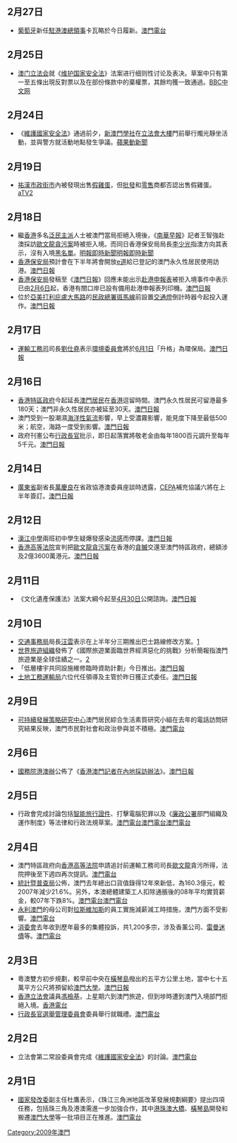 ==2月27日==
*[[葡萄牙|葡萄牙]]新任[[葡萄牙駐港澳總領事館|駐港澳總領事]]卡瓦略於今日履新。[http://www.tdm.com.mo/c_radio/news/index.php?id=96335 澳門電台]{{Wayback|url=http://www.tdm.com.mo/c_radio/news/index.php?id=96335 |date=20160305064724 }}

==2月25日==
*[[澳门立法会|澳门立法会]]就《[[维护国家安全法|维护国家安全法]]》法案进行细则性讨论及表决。草案中只有第一至五條出現反對票以及在部份條款中的棄權票，其餘均獲一致通過。[http://news.bbc.co.uk/chinese/simp/hi/newsid_7900000/newsid_7909800/7909813.stm BBC中文网]{{Wayback|url=http://news.bbc.co.uk/chinese/simp/hi/newsid_7900000/newsid_7909800/7909813.stm |date=20190603170153 }}

==2月24日==
*《[[維護國家安全法|維護國家安全法]]》通過前夕，[[新澳門學社|新澳門學社]]在[[立法會大樓|立法會大樓]]門前舉行燭光靜坐活動，並與警方就活動地點發生爭議。[http://www.appleactionews.com/site/art_main.php?&iss_id=20090224&sec_id=6996647&art_id=12349173&dis_type=text 蘋果動新聞]{{dead link|date=2018年5月 |bot=InternetArchiveBot |fix-attempted=yes }}

==2月19日==
* [[祐漢市政街市|祐漢市政街市]]內被發現出售[[假雞蛋|假雞蛋]]，但[[批發|批發]]和[[零售|零售]]商都否認出售假雞蛋。[https://web.archive.org/web/20090223063503/http://www.hkatvnews.com/v3/share_out/_content/2009/02/19/atvnews_126435.html aTV2]

==2月18日==
* 繼[[香港|香港]]多名[[泛民主派|泛民主派]]人士被澳門當局拒絕入境後，《[[南華早報|南華早報]]》記者王智強赴澳採訪[[歐文龍貪污案|歐文龍貪污案]]時被拒入境。而同日香港保安局局長[[李少光|李少光]]指澳方向其表示，沒有入境[[黑名單|黑名單]]。[https://web.archive.org/web/20090221143246/http://www.mpinews.com/htm/INews/20090218/gb32154c.htm 明報即時新聞][http://www.mpinews.com/htm/INews/20090218/gb31522a.htm 明報即時新聞] {{Wayback|url=http://www.mpinews.com/htm/INews/20090218/gb31522a.htm |date=20190909053950 }}
* [[香港|香港]][[保安局_(香港)|保安局]]預計會在下半年將會開放[[e道|e道]]給已登記的澳門永久性居民使用訪港。[https://web.archive.org/web/20090220215320/http://www.macaodaily.com/html/2009-02/18/content_285745.htm 澳門日報]
* [[香港|香港]][[保安局_(香港)|保安局]]發稿至《[[澳門日報|澳門日報]]》回應未能出示[[赴港申報表|赴港申報表]]被拒入境事件中表示已由[[2月6日|2月6日]]起，香港有關口岸已設有備用赴港申報表列印機。[https://web.archive.org/web/20090220215320/http://www.macaodaily.com/html/2009-02/18/content_285745.htm 澳門日報]
* 位於[[亞美打利庇盧大馬路|亞美打利庇盧大馬路]]的[[民政總署|民政總署]][[斑馬線|斑馬線]]前設置[[交通燈|交通燈]]倒計時器今起投入運作。[https://web.archive.org/web/20090221110146/http://www.macaodaily.com/html/2009-02/18/content_285726.htm 澳門日報]

==2月17日==
* [[運輸工務司|運輸工務司]]司長[[劉仕堯|劉仕堯]]表示[[環境委員會|環境委員會]]將於[[6月1日|6月1日]]「升格」為環保局。[https://web.archive.org/web/20090221135504/http://www.macaodaily.com/html/2009-02/18/content_285730.htm 澳門日報]

==2月16日==
* [[香港特區政府|香港特區政府]]今起延長[[澳門居民|澳門居民]]在[[香港|香港]]逗留時間。澳門永久性居民可留港最多180天；澳門非永久性居民亦被延至30天。[https://web.archive.org/web/20090217180814/http://macaodaily.com/html/2009-02/14/content_284128.htm 澳門日報]
* 澳門受到一股潮濕[[海洋性氣流|海洋性氣流]]影響，早上受濃霧影響，能見度下降至最低500米；航空，海路一度受到影響。[https://web.archive.org/web/20090219134431/http://macaodaily.com/html/2009-02/16/content_284851.htm 澳門日報]
* 政府刊憲公布[[行政長官|行政長官]]批示，即日起落實將敬老金由每年1800百元調升至每年5千元。[https://web.archive.org/web/20090220183910/http://www.macaodaily.com/html/2009-02/17/content_285364.htm 澳門日報]

==2月14日==
* [[廣東省|廣東省]]副省長[[萬慶良|萬慶良]]在省政協港澳委員座談時透露，[[CEPA|CEPA]]補充協議六將在上半年簽訂。[https://web.archive.org/web/20090218225137/http://macaodaily.com/html/2009-02/15/content_284546.htm 澳門日報]

==2月12日==
* [[濠江中學|濠江中學]]兩班初中學生疑爆發感染[[流感|流感]]而停課。[https://web.archive.org/web/20090215134309/http://macaodaily.com/html/2009-02/13/content_283793.htm 澳門日報]
* [[香港|香港]][[高等法院|高等法院]]宣判把[[歐文龍貪污案|歐文龍貪污案]]在香港的[[貪贓|貪贓]]交還至澳門特區政府，總額涉及2億3600萬港元。[https://web.archive.org/web/20090215161548/http://macaodaily.com/html/2009-02/13/content_283695.htm 澳門日報]

==2月11日==
* 《文化遺產保護法》法案大綱今起至[[4月30日|4月30日]]公開諮詢。[https://web.archive.org/web/20090214171001/http://macaodaily.com/html/2009-02/11/content_282845.htm 澳門日報]

==2月10日==
* [[交通事務局|交通事務局]]局長[[汪雲|汪雲]]表示在上半年分三期推出巴士路線修改方案。[https://web.archive.org/web/20090213135959/http://macaodaily.com/html/2009-02/11/content_282843.htm]
* [[世界旅遊組織|世界旅遊組織]]發佈了《國際旅遊業面臨世界經濟惡化的挑戰》分析簡報指澳門旅遊業是全球佳績之一。[https://web.archive.org/web/20090213131922/http://macaodaily.com/html/2009-02/11/content_282840.htm]
* 「低層樓宇共同設施維修臨時資助計劃」今日推出。[https://web.archive.org/web/20090213123950/http://macaodaily.com/html/2009-02/10/content_282434.htm 澳門日報]
* [[土地工務運輸局|土地工務運輸局]]六位代任領導及主管於昨日獲正式委任。[https://web.archive.org/web/20090214215228/http://macaodaily.com/html/2009-02/12/content_283205.htm 澳門日報]

==2月9日==
*[[可持續發展策略研究中心|可持續發展策略研究中心]]澳門居民綜合生活素質研究小組在去年的電話訪問研究結果反映，澳門市民對社會和政治參與並不積極。[http://www.tdm.com.mo/c_radio/news/index.php?id=95693&type=本地&start=0 澳門電台]{{Wayback|url=http://www.tdm.com.mo/c_radio/news/index.php?id=95693&type=%E6%9C%AC%E5%9C%B0&start=0 |date=20190822013640 }}

==2月6日==
*[[國務院港澳辦|國務院港澳辦]]公佈了《[[香港澳門記者在內地採訪辦法|香港澳門記者在內地採訪辦法]]》。[https://web.archive.org/web/20090210110936/http://macaodaily.com/html/2009-02/07/content_281418.htm 澳門日報]

==2月5日==
*行政會完成討論包括[[澳門特別行政區護照|智能旅行證件]]、打擊電腦犯罪以及《[[澳門廉政公署|廉政公署]]部門組織及運作制度》等法律和行政法規草案。[http://www.tdm.com.mo/c_radio/news/index.php?id=95537&type=%E6%9C%AC%E5%9C%B0&start=30 澳門電台]{{Wayback|url=http://www.tdm.com.mo/c_radio/news/index.php?id=95537&type=%E6%9C%AC%E5%9C%B0&start=30 |date=20160305010045 }}[http://www.tdm.com.mo/c_radio/news/index.php?id=95539&type=%E6%9C%AC%E5%9C%B0&start=30 澳門電台]{{Wayback|url=http://www.tdm.com.mo/c_radio/news/index.php?id=95539&type=%E6%9C%AC%E5%9C%B0&start=30 |date=20160305005030 }}[http://www.tdm.com.mo/c_radio/news/index.php?id=95543&type=%E6%9C%AC%E5%9C%B0&start=20 澳門電台]{{Wayback|url=http://www.tdm.com.mo/c_radio/news/index.php?id=95543&type=%E6%9C%AC%E5%9C%B0&start=20 |date=20160305064827 }}
==2月4日==
*澳門特區政府向[[香港高等法院|香港高等法院]]申請追討前運輸工務司司長[[歐文龍|歐文龍]]貪污所得，法院押後至下週四再次提訊。[http://www.tdm.com.mo/c_radio/news/index.php?id=95514&type=%E6%9C%AC%E5%9C%B0&start=40 澳門電台]{{Wayback|url=http://www.tdm.com.mo/c_radio/news/index.php?id=95514&type=%E6%9C%AC%E5%9C%B0&start=40 |date=20160305064354 }}
*[[統計暨普查局|統計暨普查局]]公佈，澳門去年總出口貨值錄得12年來新低，為160.3億元，較2007年減少21.6%。另外，本澳總體建築工人扣除通脹後的08年平均實質薪金，較07年下跌8%。[http://www.tdm.com.mo/c_radio/news/index.php?id=95508&type=%E6%9C%AC%E5%9C%B0&start=40 澳門電台]{{Wayback|url=http://www.tdm.com.mo/c_radio/news/index.php?id=95508&type=%E6%9C%AC%E5%9C%B0&start=40 |date=20160305064334 }}[http://www.tdm.com.mo/c_radio/news/index.php?id=95507&type=%E6%9C%AC%E5%9C%B0&start=40 澳門電台]{{Wayback|url=http://www.tdm.com.mo/c_radio/news/index.php?id=95507&type=%E6%9C%AC%E5%9C%B0&start=40 |date=20160305073730 }}
*[[永利澳門|永利澳門]]的母公司對[[拉斯維加斯|拉斯維加斯]]的員工實施減薪減工時措施，澳門方面不受影響。[http://www.tdm.com.mo/c_radio/news/index.php?id=95502&type=%E6%9C%AC%E5%9C%B0&start=50 澳門電台]{{Wayback|url=http://www.tdm.com.mo/c_radio/news/index.php?id=95502&type=%E6%9C%AC%E5%9C%B0&start=50 |date=20160305064220 }}
*[[消費者委員會_(澳門)|消委會]]去年收到歷年最多的集體投訴，共1,200多宗，涉及香薰公司、[[雷曼迷債|雷曼迷債]]等。[http://www.tdm.com.mo/c_radio/news/index.php?id=95504&type=%E6%9C%AC%E5%9C%B0&start=50 澳門電台]{{Wayback|url=http://www.tdm.com.mo/c_radio/news/index.php?id=95504&type=%E6%9C%AC%E5%9C%B0&start=50 |date=20160305070230 }}

==2月3日==
*粵澳雙方初步規劃，較早前中央在[[橫琴島|橫琴島]]撥出的五平方公里土地，當中七十五萬平方公尺將預留給[[澳門大學|澳門大學]]。[https://web.archive.org/web/20090205075945/http://macaodaily.com/html/2009-02/03/content_279842.htm 澳門日報]
*[[香港立法會|香港立法會]]議員[[馮檢基|馮檢基]]，上星期六到澳門旅遊，但到埗時遭到澳門入境部門拒絕入境。[http://www.rthk.org.hk/rthk/news/expressnews/20090203/news_20090203_55_556889.htm 香港電台]
*[[第三屆澳門特別行政區行政長官選舉|行政長官選舉管理委員會]]委員舉行就職禮。[http://www.tdm.com.mo/c_radio/news/index.php?start=60&type=%E6%9C%AC%E5%9C%B0 澳門電台]{{Wayback|url=http://www.tdm.com.mo/c_radio/news/index.php?start=60&type=%E6%9C%AC%E5%9C%B0 |date=20101223234129 }}
==2月2日==
*立法會第二常設委員會完成《[[維護國家安全法|維護國家安全法]]》的討論。[http://www.tdm.com.mo/c_radio/news/index.php?id=95454&type=%E6%9C%AC%E5%9C%B0&start=70 澳門電台]{{Wayback|url=http://www.tdm.com.mo/c_radio/news/index.php?id=95454&type=%E6%9C%AC%E5%9C%B0&start=70 |date=20160305005704 }}
==2月1日==
*[[國家發改委|國家發改委]]副主任杜鷹表示，《珠江三角洲地區改革發展規劃綱要》提出四項任務，包括珠三角及港澳需進一步加強合作，其中[[港珠澳大橋|港珠澳大橋]]、[[橫琴島|橫琴島]]開發和搬遷[[澳門大學|澳門大學]]等一批項目正在推進。[http://www.tdm.com.mo/c_radio/news/index.php?id=95428&type=%E6%9C%AC%E5%9C%B0&start=80 澳門電台]{{Wayback|url=http://www.tdm.com.mo/c_radio/news/index.php?id=95428&type=%E6%9C%AC%E5%9C%B0&start=80 |date=20160305064550 }}
[[Category:2009年澳門|Category:2009年澳門]]